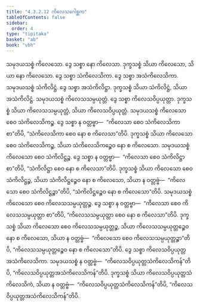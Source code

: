```yaml
---
title: "4.3.2.12 ကိလေသဂေါစ္ဆက"
tableOfContents: false
sidebar:
  order: 4
type: "tipitaka"
basket: "ab"
book: "vbh"
---
```



<DynamicBreadcrumb />

<Paragraph number="854" book="vbh">
သမုဒယသစ္စံ ကိလေသော. ဒွေ သစ္စာ နော ကိလေသာ. ဒုက္ခသစ္စံ သိယာ ကိလေသော, သိယာ နော ကိလေသော. ဒွေ သစ္စာ သံကိလေသိကာ. ဒွေ သစ္စာ အသံကိလေသိကာ. သမုဒယသစ္စံ သံကိလိဋ္ဌံ. ဒွေ သစ္စာ အသံကိလိဋ္ဌာ. ဒုက္ခသစ္စံ သိယာ သံကိလိဋ္ဌံ, သိယာ အသံကိလိဋ္ဌံ. သမုဒယသစ္စံ ကိလေသသမ္ပယုတ္တံ. ဒွေ သစ္စာ ကိလေသဝိပ္ပယုတ္တာ. ဒုက္ခသစ္စံ သိယာ ကိလေသသမ္ပယုတ္တံ, သိယာ ကိလေသဝိပ္ပယုတ္တံ. သမုဒယသစ္စံ ကိလေသော စေဝ သံကိလေသိကဉ္စ. ဒွေ သစ္စာ န ဝတ္တဗ္ဗာ—  “ကိလေသာ စေဝ သံကိလေသိကာ စာ”တိပိ, “သံကိလေသိကာ စေဝ နော စ ကိလေသာ”တိပိ. ဒုက္ခသစ္စံ သိယာ ကိလေသော စေဝ သံကိလေသိကဉ္စ, သိယာ သံကိလေသိကဉ္စေဝ နော စ ကိလေသော. သမုဒယသစ္စံ ကိလေသော စေဝ သံကိလိဋ္ဌဉ္စ. ဒွေ သစ္စာ န ဝတ္တဗ္ဗာ—  “ကိလေသာ စေဝ သံကိလိဋ္ဌာ စာ”တိပိ, “သံကိလိဋ္ဌာ စေဝ နော စ ကိလေသာ”တိပိ. ဒုက္ခသစ္စံ သိယာ ကိလေသော စေဝ သံကိလိဋ္ဌဉ္စ, သိယာ သံကိလိဋ္ဌဉ္စေဝ နော စ ကိလေသော, သိယာ န ဝတ္တဗ္ဗံ—  “ကိလေသော စေဝ သံကိလိဋ္ဌဉ္စာ”တိပိ, “သံကိလိဋ္ဌဉ္စေဝ နော စ ကိလေသော”တိပိ. သမုဒယသစ္စံ ကိလေသော စေဝ ကိလေသသမ္ပယုတ္တဉ္စ. ဒွေ သစ္စာ န ဝတ္တဗ္ဗာ—  “ကိလေသာ စေဝ ကိလေသသမ္ပယုတ္တာ စာ”တိပိ, “ကိလေသသမ္ပယုတ္တာ စေဝ နော စ ကိလေသာ”တိပိ. ဒုက္ခသစ္စံ သိယာ ကိလေသော စေဝ ကိလေသသမ္ပယုတ္တဉ္စ, သိယာ ကိလေသသမ္ပယုတ္တဉ္စေဝ နော စ ကိလေသော, သိယာ န ဝတ္တဗ္ဗံ—  “ကိလေသော စေဝ ကိလေသသမ္ပယုတ္တဉ္စာ”တိပိ, “ကိလေသသမ္ပယုတ္တဉ္စေဝ နော စ ကိလေသော”တိပိ. ဒွေ သစ္စာ ကိလေသဝိပ္ပယုတ္တအသံကိလေသိကာ. သမုဒယသစ္စံ န ဝတ္တဗ္ဗံ—  “ကိလေသဝိပ္ပယုတ္တသံကိလေသိကန်”တိပိ, “ကိလေသဝိပ္ပယုတ္တအသံကိလေသိကန်”တိပိ. ဒုက္ခသစ္စံ သိယာ ကိလေသဝိပ္ပယုတ္တသံကိလေသိကံ, သိယာ န ဝတ္တဗ္ဗံ—  “ကိလေသဝိပ္ပယုတ္တသံကိလေသိကန်”တိပိ, “ကိလေသဝိပ္ပယုတ္တအသံကိလေသိကန်”တိပိ.
</Paragraph>
